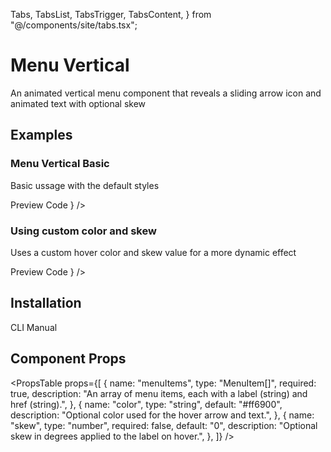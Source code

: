   Tabs,
  TabsList,
  TabsTrigger,
  TabsContent,
} from "@/components/site/tabs.tsx";


# Menu Vertical

An animated vertical menu component that reveals a sliding arrow icon and animated text with optional skew

## Examples

### Menu Vertical Basic

Basic ussage with the default styles

<Tabs defaultValue="preview" className="">
  <TabsList>
    <TabsTrigger value="preview">Preview</TabsTrigger>
    <TabsTrigger value="code">Code</TabsTrigger>
  </TabsList>
  <TabsContent value="preview">
    <ComponentRenderer component={<MenuVerticalBasic />} />
  </TabsContent>
  <TabsContent value="code">
    <CodeBlock filePath="src/app/docs/menu-vertical/menu-vertical-basic.tsx" />
  </TabsContent>
</Tabs>

### Using custom color and skew

Uses a custom hover color and skew value for a more dynamic effect

<Tabs defaultValue="preview" className="">
  <TabsList>
    <TabsTrigger value="preview">Preview</TabsTrigger>
    <TabsTrigger value="code">Code</TabsTrigger>
  </TabsList>
  <TabsContent value="preview">
    <ComponentRenderer component={<MenuVerticalSkew />} />
  </TabsContent>
  <TabsContent value="code">
    <CodeBlock filePath="src/app/docs/menu-vertical/menu-vertical-skew.tsx" />
  </TabsContent>
</Tabs>

## Installation

<Tabs defaultValue="cli" className="">
  <TabsList>
    <TabsTrigger value="cli">CLI</TabsTrigger>
    <TabsTrigger value="manual">Manual</TabsTrigger>
  </TabsList>
  <TabsContent value="cli">
    <Cli command={`add "https://berlix.vercel.app/registry/menu-vertical.json"`} />
  </TabsContent>

  <TabsContent value="manual">
    <CodeBlock filePath="src/components/core/menu-vertical.tsx" />
  </TabsContent>
</Tabs>

## Component Props

<PropsTable
  props={[
    {
      name: "menuItems",
      type: "MenuItem[]",
      required: true,
      description:
        "An array of menu items, each with a label (string) and href (string).",
    },
    {
      name: "color",
      type: "string",
      default: "#ff6900",
      description: "Optional color used for the hover arrow and text.",
    },
    {
      name: "skew",
      type: "number",
      required: false,
      default: "0",
      description: "Optional skew in degrees applied to the label on hover.",
    },
  ]}
/>
